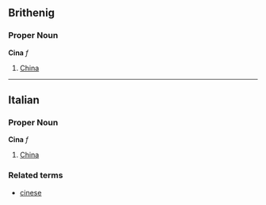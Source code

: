 ==Brithenig==
===Proper Noun===
'''Cina''' ''f''

#[[China]]

----
==Italian==
===Proper Noun===
'''Cina''' ''f''

#[[China]]

===Related terms===
*[[cinese]]